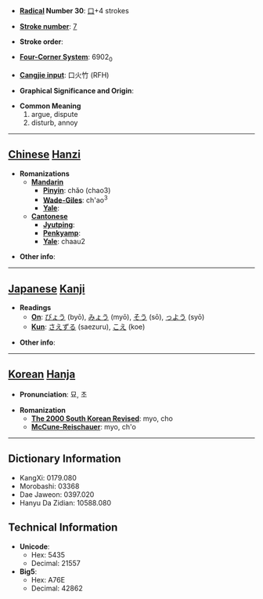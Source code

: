 * '''[[Wiktionary:Chinese radical index| Radical]] Number 30''': [[Wiktionary:Chinese radical index 口|口]]+4 strokes

* '''[[Wiktionary:Chinese total strokes index|Stroke number]]''': [[Wiktionary:Chinese total strokes index 7|7]]

* '''Stroke order''': 

* '''[[Wiktionary:Chinese four corner index|Four-Corner System]]''': 6902<sub>0</sub>

* '''[[Wiktionary:Chinese Cangjie index|Cangjie input]]''': 口火竹 (RFH)

* '''Graphical Significance and Origin''': 

* '''Common Meaning'''
*#argue, dispute
*# disturb, annoy


----

== [[Chinese]] [[Hanzi]] ==

* '''Romanizations'''
** '''[[Mandarin]]'''
*** '''[[Pinyin]]''': chǎo (chao3)
*** '''[[Wade-Giles]]''': ch'ao<sup>3</sup>
*** '''[[Yale]]''': 
** '''[[Cantonese]]'''
*** '''[[Jyutping]]''':
*** '''[[Penkyamp]]''': 
*** '''[[Yale]]''': chaau2

* '''Other info''': 

----

== [[Japanese]] [[Kanji]] ==

* '''Readings'''
** '''[[On]]''': [[びょう]] (byō), [[みょう]] (myō), [[そう]] (sō), [[っよう]] (syō)
** '''[[Kun]]''': [[さえずる]] (saezuru), [[こえ]] (koe)

* '''Other info''':  

----

== [[Korean]] [[Hanja]] ==

* '''Pronunciation''': 묘, 초

* '''Romanization'''
** '''[[The 2000 South Korean Revised Romanization|The 2000 South Korean Revised]]''': myo, cho
** '''[[McCune-Reischauer]]''': myo, ch'o

----

== Dictionary Information ==

* KangXi: 0179.080
* Morobashi: 03368
* Dae Jaweon: 0397.020
* Hanyu Da Zidian: 10588.080

== Technical Information ==

* '''Unicode''':
** Hex: 5435
** Decimal: 21557
* '''Big5''':
** Hex: A76E
** Decimal: 42862